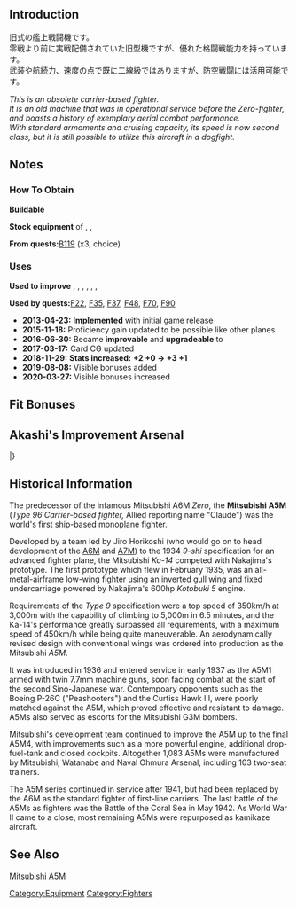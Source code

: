 {{EquipmentInfo|19}}

==Introduction==
旧式の艦上戦闘機です。<br>
零戦より前に実戦配備されていた旧型機ですが、優れた格闘戦能力を持っています。<br>
武装や航続力、速度の点で既に二線級ではありますが、防空戦闘には活用可能です。

''This is an obsolete carrier-based fighter.<br>''
''It is an old machine that was in operational service before the Zero-fighter, and boasts a history of exemplary aerial combat performance.''<br>
''With standard armaments and cruising capacity, its speed is now second class, but it is still possible to utilize this aircraft in a dogfight.''

==Notes==
<div class="mw-collapsible"><h3>How To Obtain</h3>
<div class="mw-collapsible-content">
'''Buildable'''

'''Stock equipment''' of {{Ship/Link|Hiyou}}, {{Ship/Link|Junyou}}, {{Ship/Link|Ryuujou}}

'''From quests: '''[[Quests#B119|B119]] (x3, choice)

</div></div>

<div class="mw-collapsible"><h3>Uses</h3>
<div class="mw-collapsible-content">
'''Used to improve''' {{Equipment/Link|Type 96 Fighter}}, {{Equipment/Link|Type 96 Land-based Attack Aircraft}}, {{Equipment/Link|F4F-3}}, {{Equipment/Link|Type 1 Fighter Hayabusa Model II}}, {{Equipment/Link|Skua}}, {{Equipment/Link|Spitfire Mk.I}}, {{Equipment/Link|O Type Observation Autogyro Kai}}

'''Used by quests: '''[[Quests#F22|F22]], [[Quests#F35|F35]], [[Quests#F37|F37]], [[Quests#F48|F48]], [[Quests#F70|F70]], [[Quests#F90|F90]]

</div></div>


<div class="mw-collapsible><h3>Updates History</h3>
<div class="mw-collapsible-content>
* '''2013-04-23:''' '''Implemented''' with initial game release
* '''2015-11-18:''' Proficiency gain updated to be possible like other planes
* '''2016-06-30:''' Became '''improvable''' and '''upgradeable''' to {{Equipment/Link|Type 0 Fighter Model 21}}
* '''2017-03-17:''' Card CG updated
* '''2018-11-29:''' '''Stats increased:'''  '''{{AA}}+2 {{Evasion}}+0 → {{AA}}+3 {{Evasion}}+1 '''
* '''2019-08-08:''' Visible bonuses added
* '''2020-03-27:''' Visible bonuses increased
</div></div>

==Fit Bonuses==
{{:Type 96 Fighter/Bonuses}}

== Akashi's Improvement Arsenal ==

{{AkashiWorkshop}}
{{AkashiWorkshopLine
| Name = {{PAGENAME}}
| ItemType = GreenPlane
| Fuel = 70
| Ammo = 50
| Steel = 0
| Baux = 170
|Mats0-5 = 1/3
|Mats6-9 = 2/4
|Mats10 = 3/6
|Screws0-5 = 1/2
|Screws6-9 = 1/3
|Screws10 = 2/4
|EquipConsume0-5 = 1x{{GreenPlane|Type 96 Fighter}}
|EquipConsume6-9 = 1x{{GreenGunMG|7.7mm Machine Gun}}
|EquipConsume10 = 2x{{GreenPlane|Type 96 Fighter}}
| Sun = ✓
| Mon = ✓
| Tue = ✓
| Wed = ✓
| Thu = ✓
| Fri = ✓
| Sat = ✓
| 2ndShip = [[Houshou]]
| Notes =  Upgrades to [[Zero Fighter Type 21]] ★+3.
}}
|}

== Historical Information ==
The predecessor of the infamous Mitsubishi A6M ''Zero'', the '''Mitsubishi A5M''' (''Type 96 Carrier-based fighter,'' Allied reporting name "Claude") was the world's first ship-based monoplane fighter.

Developed by a team led by Jiro Horikoshi (who would go on to head development of the [[Type 21 Zero Fighter|A6M]] and [[Reppuu (Strong Gale)|A7M]]) to the 1934 ''9-shi'' specification for an advanced fighter plane, the Mitsubishi ''Ka-14'' competed with Nakajima's prototype. The first prototype which flew in February 1935, was an all-metal-airframe low-wing fighter using an inverted gull wing and fixed undercarriage powered by Nakajima's 600hp ''Kotobuki 5'' engine. 

Requirements of the ''Type 9'' specification were a top speed of 350km/h at 3,000m with the capability of climbing to 5,000m in 6.5 minutes, and the Ka-14's performance greatly surpassed all requirements, with a maximum speed of 450km/h while being quite maneuverable. An aerodynamically revised design with conventional wings was ordered into production as the Mitsubishi ''A5M''.

It was introduced in 1936 and entered service in early 1937 as the A5M1 armed with twin 7.7mm machine guns, soon facing combat at the start of the second Sino-Japanese war. Contempoary opponents such as the Boeing P-26C ("Peashooters") and the Curtiss Hawk Ⅲ, were poorly matched against the A5M, which proved effective and resistant to damage. A5Ms also served as escorts for the Mitsubishi G3M bombers.

Mitsubishi's development team continued to improve the A5M up to the final A5M4, with improvements such as a more powerful engine, additional drop-fuel-tank and closed cockpits. Altogether 1,083 A5Ms were manufactured by Mitsubishi, Watanabe and Naval Ohmura Arsenal, including 103 two-seat trainers. 

The A5M series continued in service after 1941, but had been replaced by the A6M as the standard fighter of first-line carriers. The last battle of the A5Ms as fighters was the Battle of the Coral Sea in May 1942. As World War II came to a close, most remaining A5Ms were repurposed as kamikaze aircraft.
==See Also==
[[wikipedia:Mitsubishi A5M|Mitsubishi A5M]]
{{Equipmentlist}}
[[Category:Equipment]]
[[Category:Fighters]]
